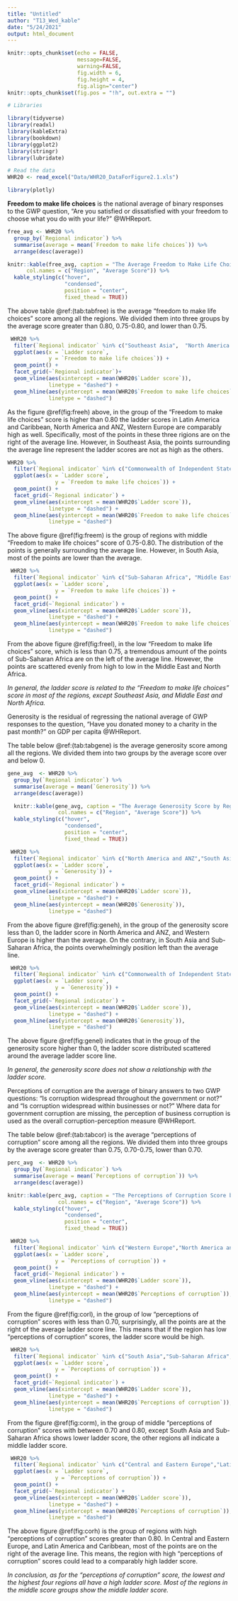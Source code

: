 ```yaml
---
title: "Untitled"
author: "T13_Wed_kable"
date: "5/24/2021"
output: html_document
---
```


```r
knitr::opts_chunk$set(echo = FALSE, 
                      message=FALSE, 
                      warning=FALSE,
                      fig.width = 6, 
                      fig.height = 4,
                      fig.align="center")
knitr::opts_chunk$set(fig.pos = "!h", out.extra = "")

# Libraries

library(tidyverse)
library(readxl)
library(kableExtra)
library(bookdown)
library(ggplot2)
library(stringr)
library(lubridate)
```


```r
# Read the data
WHR20 <- read_excel("Data/WHR20_DataForFigure2.1.xls")
```

\section*{Introduction}

\section*{1 }

\subsection*{1.2 }


\clearpage
\section*{2 }

\subsection*{2.1 }


\subsection*{2.4 Freedom to make life choices }

```r
library(plotly)
```

**Freedom to make life choices** is the national average of binary responses to the GWP question, “Are you satisfied or dissatisfied with your freedom to choose what you do with your life?” @WHReport.

```r
free_avg <- WHR20 %>%
  group_by(`Regional indicator`) %>% 
  summarise(average = mean(`Freedom to make life choices`)) %>% 
  arrange(desc(average))
```


```r
knitr::kable(free_avg, caption = "The Average Freedom to Make Life Choices Score by Region",
      col.names = c("Region", "Average Score")) %>% 
  kable_styling(c("hover", 
                  "condensed",
                  position = "center", 
                  fixed_thead = TRUE))
```

The above table \@ref:(tab:tabfree) is the average "freedom to make life choices" score among all the regions. We divided them into three groups by the average score greater than 0.80, 0.75-0.80, and lower than 0.75.

```r
 WHR20 %>%
  filter(`Regional indicator` %in% c("Southeast Asia",  "North America and ANZ", "Western Europe", "Latin America and Caribbean")) %>% 
  ggplot(aes(x = `Ladder score`, 
             y = `Freedom to make life choices`)) +
  geom_point() +
  facet_grid(~`Regional indicator`)+
  geom_vline(aes(xintercept = mean(WHR20$`Ladder score`)),
             linetype = "dashed") +
  geom_hline(aes(yintercept = mean(WHR20$`Freedom to make life choices`)),
             linetype = "dashed") 
```

As the figure \@ref(fig:freeh) above, in the group of the "Freedom to make life choices" score is higher than 0.80 the ladder scores in Latin America and Caribbean, North America and ANZ, Western Europe are comparably high as well. Specifically, most of the points in these three rigions are on the right of the average line. However, in Southeast Asia, the points surrounding the average line represent the ladder scores are not as high as the others.

```r
WHR20 %>%
  filter(`Regional indicator` %in% c("Commonwealth of Independent States", "South Asia", "Central and Eastern Europe", "East Asia")) %>% 
  ggplot(aes(x = `Ladder score`, 
               y = `Freedom to make life choices`)) +
  geom_point() +
  facet_grid(~`Regional indicator`) +
  geom_vline(aes(xintercept = mean(WHR20$`Ladder score`)),
             linetype = "dashed") +
  geom_hline(aes(yintercept = mean(WHR20$`Freedom to make life choices`)),
             linetype = "dashed") 
```

The above figure \@ref(fig:freem) is the group of regions with middle "Freedom to make life choices" score of 0.75-0.80.  The distribution of the points is generally surrounding the average line. However, in South Asia, most of the points are lower than the average.

```r
 WHR20 %>%
  filter(`Regional indicator` %in% c("Sub-Saharan Africa", "Middle East and North Africa")) %>% 
  ggplot(aes(x = `Ladder score`, 
               y = `Freedom to make life choices`)) +
  geom_point() +
  facet_grid(~`Regional indicator`) +
  geom_vline(aes(xintercept = mean(WHR20$`Ladder score`)),
             linetype = "dashed") +
  geom_hline(aes(yintercept = mean(WHR20$`Freedom to make life choices`)),
             linetype = "dashed") 
```

From the above figure \@ref(fig:freel), in the low "Freedom to make life choices" score, which is less than 0.75, a tremendous amount of the points of Sub-Saharan Africa are on the left of the average line. However, the points are scattered evenly from high to low in the Middle East and North Africa. 

*In general, the ladder score is related to the "Freedom to make life choices" score in most of the regions, except Southeast Asia, and Middle East and North Africa.*


\subsection*{2.5 Generosity }

Generosity is the residual of regressing the national average of GWP responses to the question, “Have you donated money to a charity in the past month?” on GDP per capita @WHReport.

The table below \@ref:(tab:tabgene) is the average generosity score among all the regions. We divided them into two groups by the average score over and below 0.

```r
gene_avg  <- WHR20 %>%
  group_by(`Regional indicator`) %>% 
  summarise(average = mean(`Generosity`)) %>% 
  arrange(desc(average))

  knitr::kable(gene_avg, caption = "The Average Generosity Score by Region",
                col.names = c("Region", "Average Score")) %>% 
  kable_styling(c("hover", 
                  "condensed",
                  position = "center", 
                  fixed_thead = TRUE))
```


```r
 WHR20 %>%
  filter(`Regional indicator` %in% c("North America and ANZ","South Asia","Western Europe","South Asia","Sub-Saharan Africa")) %>% 
  ggplot(aes(x = `Ladder score`, 
             y = `Generosity`)) +
  geom_point() +
  facet_grid(~`Regional indicator`) +
  geom_vline(aes(xintercept = mean(WHR20$`Ladder score`)),
             linetype = "dashed") +
  geom_hline(aes(yintercept = mean(WHR20$`Generosity`)),
             linetype = "dashed") 
```

From the above figure \@ref(fig:geneh), in the group of the generosity score less than 0, the ladder score in North America and ANZ, and Western Europe is higher than the average. On the contrary, in South Asia and Sub-Saharan Africa, the points overwhelmingly position left than the average line.


```r
 WHR20 %>%
  filter(`Regional indicator` %in% c("Commonwealth of Independent States","East Asia","Latin America and Caribbean","Middle East and North Africa","Central and Eastern Europe")) %>% 
  ggplot(aes(x = `Ladder score`, 
               y = `Generosity`)) +
  geom_point() +
  facet_grid(~`Regional indicator`) +
  geom_vline(aes(xintercept = mean(WHR20$`Ladder score`)),
             linetype = "dashed") +
  geom_hline(aes(yintercept = mean(WHR20$`Generosity`)),
             linetype = "dashed") 
```

The above figure \@ref(fig:genel) indicates that in the group of the generosity score higher than 0, the ladder score distributed scattered around the average ladder score line.

*In general, the generosity score does not show a relationship with the ladder score.*

\subsection*{2.6 Perceptions of corruption }

Perceptions of corruption are the average of binary answers to two GWP questions: “Is corruption widespread throughout the government or not?” and “Is corruption widespread within businesses or not?” Where data for government corruption are missing, the perception of business corruption is used as the overall corruption-perception measure @WHReport. 

The table below \@ref:(tab:tabcor) is the average "perceptions of corruption" score among all the regions. We divided them into three groups by the average score greater than 0.75, 0.70-0.75, lower than 0.70. 

```r
perc_avg  <- WHR20 %>%
  group_by(`Regional indicator`) %>% 
  summarise(average = mean(`Perceptions of corruption`)) %>% 
  arrange(desc(average))

knitr::kable(perc_avg, caption = "The Perceptions of Corruption Score by Region",
                col.names = c("Region", "Average Score")) %>% 
  kable_styling(c("hover", 
                  "condensed",
                  position = "center", 
                  fixed_thead = TRUE))
```


```r
 WHR20 %>%
  filter(`Regional indicator` %in% c("Western Europe","North America and ANZ")) %>% 
  ggplot(aes(x = `Ladder score`, 
               y = `Perceptions of corruption`)) +
  geom_point() +
  facet_grid(~`Regional indicator`) +
  geom_vline(aes(xintercept = mean(WHR20$`Ladder score`)),
             linetype = "dashed") +
  geom_hline(aes(yintercept = mean(WHR20$`Perceptions of corruption`)),
             linetype = "dashed") 
```

From the figure \@ref(fig:corl), in the group of low "perceptions of corruption" scores with less than 0.70, surprisingly, all the points are at the right of the average ladder score line. This means that if the region has low "perceptions of corruption" scores, the ladder score would be high.

```r
 WHR20 %>%
  filter(`Regional indicator` %in% c("South Asia","Sub-Saharan Africa","Middle East and North Africa", "Commonwealth of Independent States","Southeast Asia","East Asia")) %>% 
  ggplot(aes(x = `Ladder score`, 
               y = `Perceptions of corruption`)) +
  geom_point() +
  facet_grid(~`Regional indicator`) +
  geom_vline(aes(xintercept = mean(WHR20$`Ladder score`)),
             linetype = "dashed") +
  geom_hline(aes(yintercept = mean(WHR20$`Perceptions of corruption`)),
             linetype = "dashed") 
```

From the figure \@ref(fig:corm), in the group of middle "perceptions of corruption" scores with between 0.70 and 0.80, except South Asia and Sub-Saharan Africa shows lower ladder score, the other regions all indicate a middle ladder score.

```r
 WHR20 %>%
  filter(`Regional indicator` %in% c("Central and Eastern Europe","Latin America and Caribbean")) %>% 
  ggplot(aes(x = `Ladder score`, 
               y = `Perceptions of corruption`)) +
  geom_point() +
  facet_grid(~`Regional indicator`) +
  geom_vline(aes(xintercept = mean(WHR20$`Ladder score`)),
             linetype = "dashed") +
  geom_hline(aes(yintercept = mean(WHR20$`Perceptions of corruption`)),
             linetype = "dashed") 
```

The above figure \@ref(fig:corh) is the group of regions with high "perceptions of corruption" scores greater than 0.80. In Central and Eastern Europe, and Latin America and Caribbean, most of the points are on the right of the average line. This means, the region with high "perceptions of corruption" scores could lead to a comparably high ladder score.

*In conclusion, as for the "perceptions of corruption" score, the lowest and the highest four regions all have a high ladder score. Most of the regions in the middle score groups show the middle ladder score.*

\clearpage
\section*{3 }

\subsection*{3.1 }

\clearpage
\section*{References}


